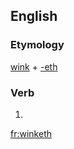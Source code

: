 ==English==

===Etymology===
[[wink]] + [[-eth]]

===Verb===
{{infl|en|verb form}}

# {{archaic third-person singular of|wink}}

[[fr:winketh]]